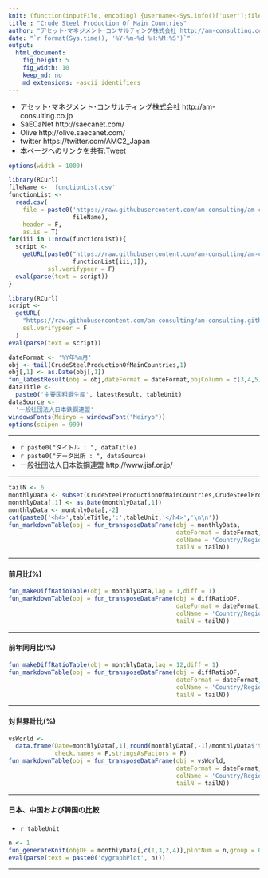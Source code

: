 ```yaml
---
knit: (function(inputFile, encoding) {username<-Sys.info()['user'];fileName<-'defaultPath.csv';pathToFile <-paste0('C:/Users/', username,'/Desktop/pathToCSV/');setwd(pathToFile);buf0<-read.csv(fileName,header = F,skip = 0,stringsAsFactor = F,check.names = F,fileEncoding = 'utf-8');timeStamp<-format(Sys.time(),'%Y%m%d%H%M%S');rmarkdown::render(inputFile, encoding = encoding, output_file = paste0('C:/Users/',username,buf0[2,1],'charts/','am-consulting.co.jp-CrudeSteelProductionOfMainCountries.html')) })
title : "Crude Steel Production Of Main Countries"
author: "アセット･マネジメント･コンサルティング株式会社 http://am-consulting.co.jp"
date: "`r format(Sys.time(), '%Y-%m-%d %H:%M:%S')`"
output: 
  html_document:
    fig_height: 5
    fig_width: 10
    keep_md: no
    md_extensions: -ascii_identifiers 
---
```

<link href="http://knowledgevault.saecanet.com/components/rmarkdown-html.css" rel="stylesheet">
<script src="http://knowledgevault.saecanet.com/components/JavascriptCode.js"></script>
<style>.main-container {max-width : 1000px;}</style>

- アセット･マネジメント･コンサルティング株式会社 http://am-consulting.co.jp
- SaECaNet http://saecanet.com/
- Olive http://olive.saecanet.com/
- twitter https://twitter.com/AMC2_Japan
- 本ページへのリンクを共有:<a href="https://twitter.com/share" class="twitter-share-button" data-via="AMC2_Japan" data-size="large">Tweet</a> <script>!function(d,s,id){var js,fjs=d.getElementsByTagName(s)[0],p=/^http:/.test(d.location)?'http':'https';if(!d.getElementById(id)){js=d.createElement(s);js.id=id;js.src=p+'://platform.twitter.com/widgets.js';fjs.parentNode.insertBefore(js,fjs);}}(document, 'script', 'twitter-wjs');</script>

```r
options(width = 1000)
```

```r
library(RCurl)
fileName <- 'functionList.csv'
functionList <-
  read.csv(
    file = paste0('https://raw.githubusercontent.com/am-consulting/am-consulting.github.io/master/csv/',
                  fileName),
    header = F,
    as.is = T)
for(iii in 1:nrow(functionList)){
  script <- 
    getURL(paste0("https://raw.githubusercontent.com/am-consulting/am-consulting.github.io/master/", 
                  functionList[iii,1]),
           ssl.verifypeer = F)
  eval(parse(text = script))
}
```

```r
library(RCurl)
script <-
  getURL(
    "https://raw.githubusercontent.com/am-consulting/am-consulting.github.io/master/importCrudeSteelProductionOfMainCountries.r",
    ssl.verifypeer = F
  )
eval(parse(text = script))
```

```r
dateFormat <- '%Y年%m月'
obj <- tail(CrudeSteelProductionOfMainCountries,1)
obj[,1] <- as.Date(obj[,1])
fun_latestResult(obj = obj,dateFormat = dateFormat,objColumn = c(3,4,5))
dataTitle <-
  paste0('主要国粗鋼生産', latestResult, tableUnit)
dataSource <- 
  '一般社団法人日本鉄鋼連盟'
windowsFonts(Meiryo = windowsFont("Meiryo"))
options(scipen = 999)
```

***

- `r paste0("タイトル : ", dataTitle)`
- `r paste0("データ出所 : ", dataSource)`
- 一般社団法人日本鉄鋼連盟 http://www.jisf.or.jp/

***

```r
tailN <- 6
monthlyData <- subset(CrudeSteelProductionOfMainCountries,CrudeSteelProductionOfMainCountries[,2]=='Monthly')
monthlyData[,1] <- as.Date(monthlyData[,1])
monthlyData <- monthlyData[,-2]
cat(paste0('<h4>',tableTitle,':',tableUnit,'</h4>','\n\n'))
fun_markdownTable(obj = fun_transposeDataFrame(obj = monthlyData,
                                               dateFormat = dateFormat,
                                               colName = 'Country/Region',
                                               tailN = tailN))
```

***
#### 前月比(%)

```r
fun_makeDiffRatioTable(obj = monthlyData,lag = 1,diff = 1)
fun_markdownTable(obj = fun_transposeDataFrame(obj = diffRatioDF,
                                               dateFormat = dateFormat,
                                               colName = 'Country/Region',
                                               tailN = tailN))
```

***
#### 前年同月比(%)

```r
fun_makeDiffRatioTable(obj = monthlyData,lag = 12,diff = 1)
fun_markdownTable(obj = fun_transposeDataFrame(obj = diffRatioDF,
                                               dateFormat = dateFormat,
                                               colName = 'Country/Region',
                                               tailN = tailN))
```

***
#### 対世界計比(%)

```r
vsWorld <- 
  data.frame(Date=monthlyData[,1],round(monthlyData[,-1]/monthlyData$'世界計'*100,2),
             check.names = F,stringsAsFactors = F)
fun_markdownTable(obj = fun_transposeDataFrame(obj = vsWorld,
                                               dateFormat = dateFormat,
                                               colName = 'Country/Region',
                                               tailN = tailN))
```

***
#### 日本、中国および韓国の比較
- `r tableUnit`

```r
n <- 1
fun_generateKnit(objDF = monthlyData[,c(1,3,2,4)],plotNum = n,group = 0,barPlot = 1)
eval(parse(text = paste0('dygraphPlot', n)))
```

***
<script>MakeNegative();</script>
<script>
  (function(i,s,o,g,r,a,m){i['GoogleAnalyticsObject']=r;i[r]=i[r]||function(){
  (i[r].q=i[r].q||[]).push(arguments)},i[r].l=1*new Date();a=s.createElement(o),
  m=s.getElementsByTagName(o)[0];a.async=1;a.src=g;m.parentNode.insertBefore(a,m)
  })(window,document,'script','https://www.google-analytics.com/analytics.js','ga');

  ga('create', 'UA-3077339-5', 'auto');
  ga('send', 'pageview');

</script>
